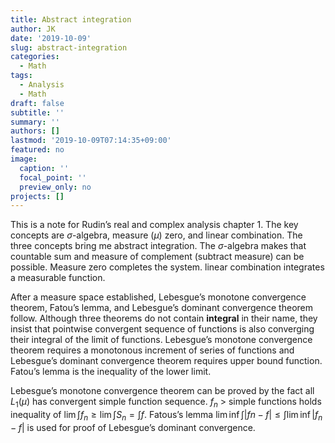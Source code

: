 ```yaml
---
title: Abstract integration
author: JK
date: '2019-10-09'
slug: abstract-integration
categories:
  - Math
tags:
  - Analysis
  - Math
draft: false
subtitle: ''
summary: ''
authors: []
lastmod: '2019-10-09T07:14:35+09:00'
featured: no
image:
  caption: ''
  focal_point: ''
  preview_only: no
projects: []
---
```

This is a note for Rudin's real and complex analysis chapter 1. The key concepts are $\sigma$-algebra, measure ($\mu$) zero, and linear combination. The three concepts bring me abstract integration. The $\sigma$-algebra makes that countable sum and measure of complement (subtract measure) can be possible. Measure zero completes the system. linear combination integrates a measurable function.  

After a measure space established, Lebesgue's monotone convergence theorem, Fatou's lemma, and Lebesgue's dominant convergence theorem follow. Although three theorems do not contain **integral** in their name, they insist that pointwise convergent sequence of functions is also converging their integral of the limit of functions. Lebesgue's monotone convergence theorem requires a monotonous increment of series of functions and Lebesgue's dominant convergence theorem requires upper bound function. Fatou's lemma is the inequality of the lower limit.  

Lebesgue's monotone convergence theorem can be proved by the fact all $L_1(\mu)$ has convergent simple function sequence. $f_n$  > simple functions holds inequality of $\lim\int f_n \geq \lim\int S_n = \int f$. Fatous's lemma $\lim \inf \int \lvert fn - f \rvert \leq\int \lim \inf \lvert f_n - f \rvert$ is used for proof of Lebesgue's dominant convergence.      